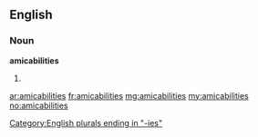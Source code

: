 ==English==

===Noun===
'''amicabilities'''

# {{plural of|amicability}}

[[Category:English plurals ending in "-ies"]]

[[ar:amicabilities]]
[[fr:amicabilities]]
[[mg:amicabilities]]
[[my:amicabilities]]
[[no:amicabilities]]